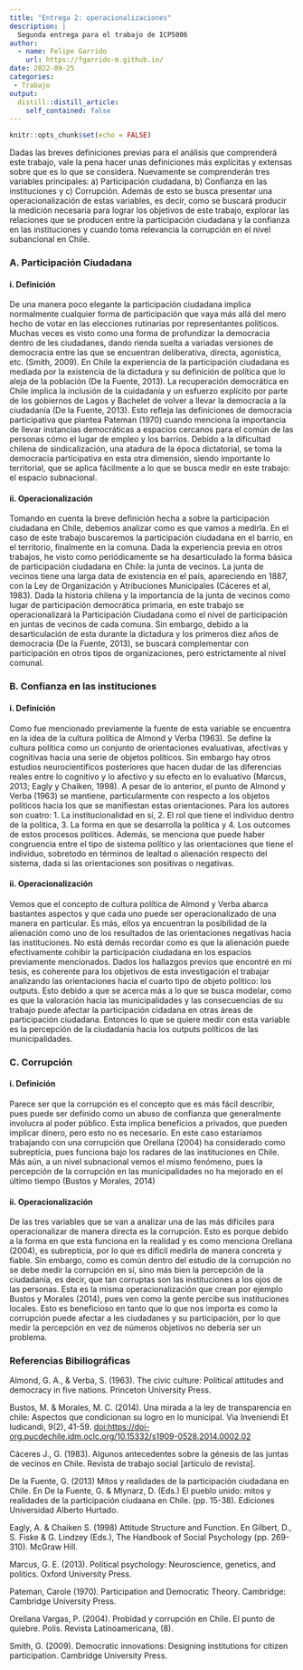 ```yaml
---
title: "Entrega 2: operacionalizaciones"
description: |
  Segunda entrega para el trabajo de ICP5006
author:
  - name: Felipe Garrido
    url: https://fgarrido-m.github.io/
date: 2022-09-25
categories: 
 - Trabajo
output:
  distill::distill_article:
    self_contained: false
---
```


```r
knitr::opts_chunk$set(echo = FALSE)
```

Dadas las breves definiciones previas para el análisis que comprenderá este trabajo, vale la pena hacer unas definiciones más explícitas y extensas sobre que es lo que se considera. Nuevamente se comprenderán tres variables principales: a) Participación ciudadana, b) Confianza en las instituciones y c) Corrupción. Además de esto se busca presentar una operacionalización de estas variables, es decir, como se buscará producir la medición necesaria para lograr los objetivos de este trabajo, explorar las relaciones que se producen entre la participación ciudadana y la confianza en las instituciones y cuando toma relevancia la corrupción en el nivel subancional en Chile.

### A. Participación Ciudadana

#### i. Definición

De una manera poco elegante la participación ciudadana implica normalmente cualquier forma de participación que vaya más allá del mero hecho de votar en las elecciones rutinarias por representantes políticos. Muchas veces es visto como una forma de profundizar la democracia dentro de les ciudadanes, dando rienda suelta a variadas versiones de democracia entre las que se encuentran deliberativa, directa, agonistica, etc. (Smith, 2009). En Chile la experiencia de la participación ciudadana es mediada por la existencia de la dictadura y su definición de política que lo aleja de la población (De la Fuente, 2013). La recuperación democrática en Chile implica la inclusión de la cuidadanía y un esfuerzo explícito por parte de los gobiernos de Lagos y Bachelet de volver a llevar la democracia a la ciudadanía (De la Fuente, 2013). Esto refleja las definiciones de democracia participativa que plantea Pateman (1970) cuando menciona la importancia de llevar instancias democráticas a espacios cercanos para el común de las personas cómo el lugar de empleo y los barrios. Debido a la dificultad chilena de sindicalización, una atadura de la época dictatorial, se toma la democracia participativa en esta otra dimensión, siendo importante lo territorial, que se aplica fácilmente a lo que se busca medir en este trabajo: el espacio subnacional.

#### ii. Operacionalización

Tomando en cuenta la breve definición hecha a sobre la participación ciudadana en Chile, debemos analizar como es que vamos a medirla. En el caso de este trabajo buscaremos la participación ciudadana en el barrio, en el territorio, finalmente en la comuna. Dada la experiencia previa en otros trabajos, he visto como periódicamente se ha desarticulado la forma básica de participación ciudadana en Chile: la junta de vecinos. La junta de vecinos tiene una larga data de existencia en el país, apareciendo en 1887, con la Ley de Organización y Atribuciones Municipales (Cáceres et al, 1983). Dada la historia chilena y la importancia de la junta de vecinos como lugar de participación democrática primaria, en este trabajo se operacionalizará la Participación Ciudadana como el nivel de participación en juntas de vecinos de cada comuna. Sin embargo, debido a la desarticulación de esta durante la dictadura y los primeros diez años de democracia (De la Fuente, 2013), se buscará complementar con participación en otros tipos de organizaciones, pero estrictamente al nivel comunal.

### B. Confianza en las instituciones

#### i. Definición

Como fue mencionado previamente la fuente de esta variable se encuentra en la idea de la cultura política de Almond y Verba (1963). Se define la cultura política como un conjunto de orientaciones evaluativas, afectivas y cognitivas hacia una serie de objetos políticos. Sin embargo hay otros estudios neurocientíficos posteriores que hacen dudar de las diferencias reales entre lo cognitivo y lo afectivo y su efecto en lo evaluativo (Marcus, 2013; Eagly y Chaiken, 1998). A pesar de lo anterior, el punto de Almond y Verba (1963) se mantiene, particularmente con respecto a los objetos políticos hacia los que se manifiestan estas orientaciones. Para los autores son cuatro: 1. La institucionalidad en sí, 2. El rol que tiene el individuo dentro de la política, 3. La forma en que se desarrolla la política y 4. Los outcomes de estos procesos políticos. Además, se menciona que puede haber congruencia entre el tipo de sistema político y las orientaciones que tiene el individuo, sobretodo en términos de lealtad o alienación respecto del sistema, dada si las orientaciones son positivas o negativas.

#### ii. Operacionalización

Vemos que el concepto de cultura política de Almond y Verba abarca bastantes aspectos y que cada uno puede ser operacionalizado de una manera en particular. Es más, ellos ya encuentran la posibilidad de la alienación como uno de los resultados de las orientaciones negativas hacia las instituciones. No está demás recordar como es que la alienación puede efectivamente cohibir la participación ciudadana en los espacios previamente mencionados. Dados los hallazgos previos que encontré en mi tesis, es coherente para los objetivos de esta investigación el trabajar analizando las orientaciones hacia el cuarto tipo de objeto político: los outputs. Esto debido a que se acerca más a lo que se busca modelar, como es que la valoración hacia las municipalidades y las consecuencias de su trabajo puede afectar la participación cidadana en otras áreas de participación ciudadana. Entonces lo que se quiere medir con esta variable es la percepción de la ciudadanía hacia los outputs políticos de las municipalidades.

### C. Corrupción

#### i. Definición

Parece ser que la corrupción es el concepto que es más fácil describir, pues puede ser definido como un abuso de confianza que generalmente involucra al poder público. Esta implica beneficios a privados, que pueden implicar dinero, pero esto no es necesario. En este caso estaríamos trabajando con una corrupción que Orellana (2004) ha considerado como subrepticia, pues funciona bajo los radares de las instituciones en Chile. Más aún, a un nivel subnacional vemos el mismo fenómeno, pues la percepción de la corrupción en las municipalidades no ha mejorado en el último tiempo (Bustos y Morales, 2014)

#### ii. Operacionalización

De las tres variables que se van a analizar una de las más difíciles para operacionalizar de manera directa es la corrupción. Esto es porque debido a la forma en que esta funciona en la realidad y es como menciona Orellana (2004), es subrepticia, por lo que es difícil medirla de manera concreta y fiable. Sin embargo, como es común dentro del estudio de la corrupción no se debe medir la corrupción en sí, sino más bien la percepción de la ciudadanía, es decir, que tan corruptas son las instituciones a los ojos de las personas. Esta es la misma operacionalización que crean por ejemplo Bustos y Morales (2014), pues ven como la gente percibe sus instituciones locales. Esto es beneficioso en tanto que lo que nos importa es como la corrupción puede afectar a les ciudadanes y su participación, por lo que medir la percepción en vez de números objetivos no debería ser un problema.

### Referencias Bibiliográficas

Almond, G. A., & Verba, S. (1963). The civic culture: Political attitudes and democracy in five nations. Princeton University Press.

Bustos, M. & Morales, M. C. (2014). Una mirada a la ley de transparencia en chile: Aspectos que condicionan su logro en lo municipal. Via Inveniendi Et Iudicandi, 9(2), 41-59. <doi:https://doi-org.pucdechile.idm.oclc.org/10.15332/s1909-0528.2014.0002.02>

Cáceres J., G. (1983). Algunos antecedentes sobre la génesis de las juntas de vecinos en Chile. Revista de trabajo social [artículo de revista].

De la Fuente, G. (2013) Mitos y realidades de la participación ciudadana en Chile. En De la Fuente, G. & Mlynarz, D. (Eds.) El pueblo unido: mitos y realidades de la participación ciudaana en Chile. (pp. 15-38). Ediciones Universidad Alberto Hurtado.

Eagly, A. & Chaiken S. (1998) Attitude Structure and Function. En Gilbert, D., S. Fiske & G. Lindzey (Eds.), The Handbook of Social Psychology (pp. 269-310). McGraw Hill.

Marcus, G. E. (2013). Political psychology: Neuroscience, genetics, and politics. Oxford University Press.

Pateman, Carole (1970). Participation and Democratic Theory. Cambridge: Cambridge University Press.

Orellana Vargas, P. (2004). Probidad y corrupción en Chile. El punto de quiebre. Polis. Revista Latinoamericana, (8).

Smith, G. (2009). Democratic innovations: Designing institutions for citizen participation. Cambridge University Press.
